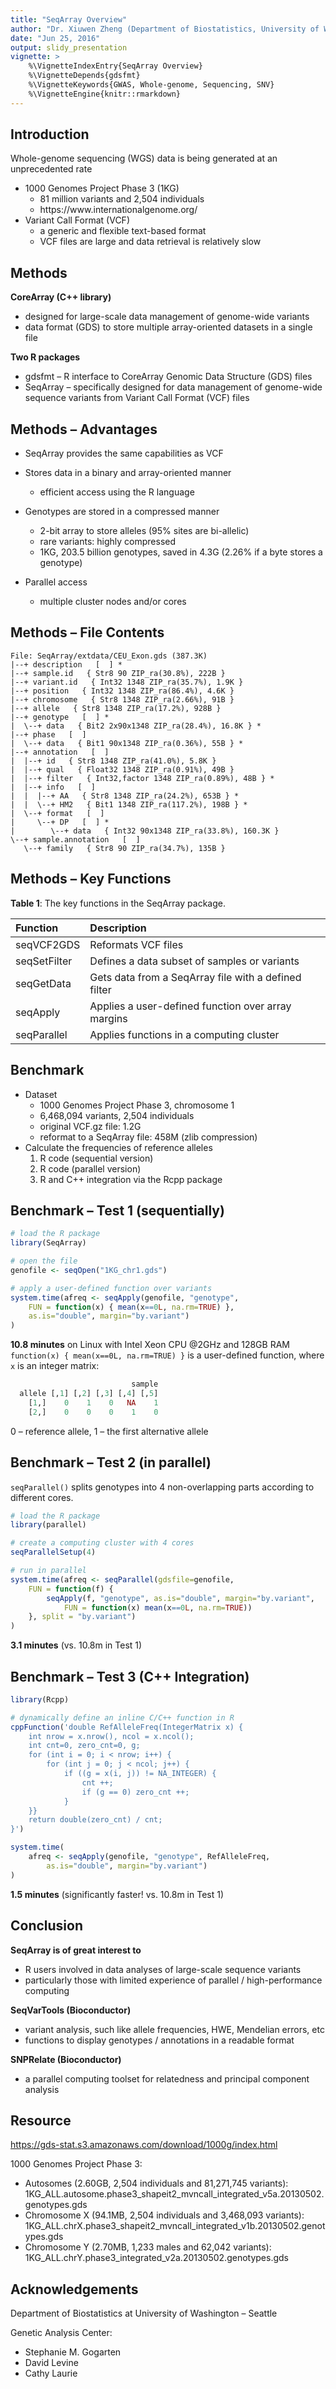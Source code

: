 ```yaml
---
title: "SeqArray Overview"
author: "Dr. Xiuwen Zheng (Department of Biostatistics, University of Washington, Seattle)"
date: "Jun 25, 2016"
output: slidy_presentation
vignette: >
    %\VignetteIndexEntry{SeqArray Overview}
    %\VignetteDepends{gdsfmt}
    %\VignetteKeywords{GWAS, Whole-genome, Sequencing, SNV}
    %\VignetteEngine{knitr::rmarkdown}
---
```


## Introduction

Whole-genome sequencing (WGS) data is being generated at an unprecedented rate

- 1000 Genomes Project Phase 3 (1KG)
    - 81 million variants and 2,504 individuals
    - https://www.internationalgenome.org/

- Variant Call Format (VCF)
    - a generic and flexible text-based format
    - VCF files are large and data retrieval is relatively slow


## Methods

**CoreArray (C++ library)**

- designed for large-scale data management of genome-wide variants
- data format (GDS) to store multiple array-oriented datasets in a single file

**Two R packages**

- gdsfmt -- R interface to CoreArray Genomic Data Structure (GDS) files
- SeqArray -- specifically designed for data management of genome-wide sequence variants from Variant Call Format (VCF) files


## Methods -- Advantages

- SeqArray provides the same capabilities as VCF

- Stores data in a binary and array-oriented manner
    - efficient access using the R language

- Genotypes are stored in a compressed manner
    - 2-bit array to store alleles (95% sites are bi-allelic)
    - rare variants: highly compressed
    - 1KG, 203.5 billion genotypes, saved in 4.3G (2.26% if a byte stores a genotype)

- Parallel access
    - multiple cluster nodes and/or cores


## Methods -- File Contents

```
File: SeqArray/extdata/CEU_Exon.gds (387.3K)
|--+ description   [  ] *
|--+ sample.id   { Str8 90 ZIP_ra(30.8%), 222B }
|--+ variant.id   { Int32 1348 ZIP_ra(35.7%), 1.9K }
|--+ position   { Int32 1348 ZIP_ra(86.4%), 4.6K }
|--+ chromosome   { Str8 1348 ZIP_ra(2.66%), 91B }
|--+ allele   { Str8 1348 ZIP_ra(17.2%), 928B }
|--+ genotype   [  ] *
|  \--+ data   { Bit2 2x90x1348 ZIP_ra(28.4%), 16.8K } *
|--+ phase   [  ]
|  \--+ data   { Bit1 90x1348 ZIP_ra(0.36%), 55B } *
|--+ annotation   [  ]
|  |--+ id   { Str8 1348 ZIP_ra(41.0%), 5.8K }
|  |--+ qual   { Float32 1348 ZIP_ra(0.91%), 49B }
|  |--+ filter   { Int32,factor 1348 ZIP_ra(0.89%), 48B } *
|  |--+ info   [  ]
|  |  |--+ AA   { Str8 1348 ZIP_ra(24.2%), 653B } *
|  |  \--+ HM2   { Bit1 1348 ZIP_ra(117.2%), 198B } *
|  \--+ format   [  ]
|     \--+ DP   [  ] *
|        \--+ data   { Int32 90x1348 ZIP_ra(33.8%), 160.3K }
\--+ sample.annotation   [  ]
   \--+ family   { Str8 90 ZIP_ra(34.7%), 135B }
```


## Methods -- Key Functions

**Table 1**: The key functions in the SeqArray package.

| Function     | Description |
|:-------------|:-------------------------------------------|
| seqVCF2GDS   | Reformats VCF files |
| seqSetFilter | Defines a data subset of samples or variants |
| seqGetData   | Gets data from a SeqArray file with a defined filter |
| seqApply     | Applies a user-defined function over array margins |
| seqParallel  | Applies functions in a computing cluster |


## Benchmark

- Dataset
    - 1000 Genomes Project Phase 3, chromosome 1
    - 6,468,094 variants, 2,504 individuals
    - original VCF.gz file: 1.2G
    - reformat to a SeqArray file: 458M (zlib compression)

- Calculate the frequencies of reference alleles
    1. R code (sequential version)
    2. R code (parallel version)
    3. R and C++ integration via the Rcpp package


## Benchmark -- Test 1 (sequentially)

```R
# load the R package
library(SeqArray)

# open the file
genofile <- seqOpen("1KG_chr1.gds")

# apply a user-defined function over variants
system.time(afreq <- seqApply(genofile, "genotype",
    FUN = function(x) { mean(x==0L, na.rm=TRUE) },
    as.is="double", margin="by.variant")
)
```

**10.8 minutes** on Linux with Intel Xeon CPU @2GHz and 128GB RAM
`function(x) { mean(x==0L, na.rm=TRUE) }` is a user-defined function, where `x` is an integer matrix:

```R
                           sample
  allele [,1] [,2] [,3] [,4] [,5]
    [1,]    0    1    0   NA    1
    [2,]    0    0    0    1    0
```

0 -- reference allele, 1 -- the first alternative allele


## Benchmark -- Test 2 (in parallel)

`seqParallel()` splits genotypes into 4 non-overlapping parts according to different cores.

```R
# load the R package
library(parallel)

# create a computing cluster with 4 cores
seqParallelSetup(4)

# run in parallel
system.time(afreq <- seqParallel(gdsfile=genofile,
    FUN = function(f) {
        seqApply(f, "genotype", as.is="double", margin="by.variant",
            FUN = function(x) mean(x==0L, na.rm=TRUE))
    }, split = "by.variant")
)
```

**3.1 minutes** (vs. 10.8m in Test 1)


## Benchmark -- Test 3 (C++ Integration)

```R
library(Rcpp)

# dynamically define an inline C/C++ function in R
cppFunction('double RefAlleleFreq(IntegerMatrix x) {
    int nrow = x.nrow(), ncol = x.ncol();
    int cnt=0, zero_cnt=0, g;
    for (int i = 0; i < nrow; i++) {
        for (int j = 0; j < ncol; j++) {
            if ((g = x(i, j)) != NA_INTEGER) {
                cnt ++;
                if (g == 0) zero_cnt ++;
            }
    }}
    return double(zero_cnt) / cnt;
}')

system.time(
    afreq <- seqApply(genofile, "genotype", RefAlleleFreq,
        as.is="double", margin="by.variant")
)
```

**1.5 minutes** (significantly faster! vs. 10.8m in Test 1)


## Conclusion

**SeqArray is of great interest to**

- R users involved in data analyses of large-scale sequence variants
- particularly those with limited experience of parallel / high-performance computing

**SeqVarTools (Bioconductor)**

- variant analysis, such like allele frequencies, HWE, Mendelian errors, etc
- functions to display genotypes / annotations in a readable format

**SNPRelate (Bioconductor)**

- a parallel computing toolset for relatedness and principal component analysis


## Resource

[https://gds-stat.s3.amazonaws.com/download/1000g/index.html](https://gds-stat.s3.amazonaws.com/download/1000g/index.html)

1000 Genomes Project Phase 3:

- Autosomes (2.60GB, 2,504 individuals and 81,271,745 variants):
  1KG_ALL.autosome.phase3_shapeit2_mvncall_integrated_v5a.20130502.genotypes.gds
- Chromosome X (94.1MB, 2,504 individuals and 3,468,093 variants):
  1KG_ALL.chrX.phase3_shapeit2_mvncall_integrated_v1b.20130502.genotypes.gds
- Chromosome Y (2.70MB, 1,233 males and 62,042 variants):
  1KG_ALL.chrY.phase3_integrated_v2a.20130502.genotypes.gds


## Acknowledgements

Department of Biostatistics at University of Washington -- Seattle

Genetic Analysis Center:

- Stephanie M. Gogarten
- David Levine
- Cathy Laurie
